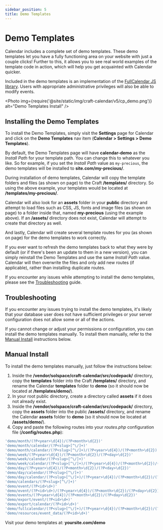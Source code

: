 ```yaml
---
sidebar_position: 5
title: Demo Templates
---
```



# Demo Templates

Calendar includes a complete set of demo templates. These demo templates let you have a fully functioning area on your website with just a couple clicks! Further to this, it allows you to see real world examples of the template code in action, which will help you get acquainted with Calendar quicker.

Included in the demo templates is an implementation of the [FullCalendar JS library](http://fullcalendar.io). Users with appropriate administrative privileges will also be able to modify events.

<Photo
  img={require('@site/static/img/craft-calendar/v5/cp_demo.png')}
  alt="Demo Templates Install"
/>

## Installing the Demo Templates

To install the Demo Templates, simply visit the **Settings** page for Calendar and click on the **Demo Templates** nav item (**Calendar > Settings > Demo Templates**).

By default, the Demo Templates page will have **calendar-demo** as the _Install Path_ for your template path. You can change this to whatever you like. So for example, if you set the _Install Path_ value as `my-precious`, the demo templates will be installed to **site.com/my-precious/**.

During installation of demo templates, Calendar will copy the template folders and files (as shown on page) to the Craft **/templates/** directory. So using the above example, your templates would be located at **/templates/my-precious/**.

Calendar will also look for an **assets** folder in your **public** directory and attempt to load files such as CSS, JS, fonts and image files (as shown on page) to a folder inside that, named **my-precious** (using the example above). If an **/assets/** directory does not exist, Calendar will attempt to create that directory as well.

And lastly, Calendar will create several template routes for you (as shown on page) for the demo templates to work correctly.

If you ever want to refresh the demo templates back to what they were by default (or if there's been an update to them in a new version), you can simply reinstall the Demo Templates and use the same _Install Path_ value. Calendar will then overwrite the files and only add new routes (if applicable), rather than installing duplicate routes.

If you encounter any issues while attempting to install the demo templates, please see the [Troubleshooting](#troubleshooting) guide.

## Troubleshooting

If you encounter any issues trying to install the demo templates, it's likely that your database user does not have sufficient privileges or your server configuration does not allow some or all of the actions.

If you cannot change or adjust your permissions or configuration, you can install the demo templates manually. To install them manually, refer to the [Manual Install](#manual-install) instructions below.

## Manual Install

To install the demo templates manually, just follow the instructions below:

1. Inside the **/vendor/solspace/craft-calendar/src/codepack/** directory, copy the **templates** folder into the Craft **/templates/** directory, and rename the Calendar **templates** folder to **demo** (so it should now be located at **/templates/demo/**).
2. In your root public directory, create a directory called **assets** if it does not already exist.
3. Inside the **/vendor/solspace/craft-calendar/src/codepack/** directory, copy the **assets** folder into the public **/assets/** directory, and rename the Calendar **assets** folder to **demo** (so it should now be located at **/assets/demo/**).
4. Copy and paste the following routes into your _routes.php_ configuration file (**/config/routes.php**):

```php showLineNumbers
'demo/month/(?P<year>\d{4})/(?P<month>\d{2})'                                          => 'demo/month',
'demo/month/calendar/(?P<slug>[^\/]+)'                                                 => 'demo/month',
'demo/month/calendar/(?P<slug>[^\/]+)/(?P<year>\d{4})/(?P<month>\d{2})'                => 'demo/month',
'demo/week/(?P<year>\d{4})/(?P<month>\d{2})/(?P<day>\d{2})'                            => 'demo/week',
'demo/week/calendar/(?P<slug>[^\/]+)'                                                  => 'demo/week',
'demo/week/calendar/(?P<slug>[^\/]+)/(?P<year>\d{4})/(?P<month>\d{2})/(?P<day>\d{2})'  => 'demo/week',
'demo/day/(?P<year>\d{4})/(?P<month>\d{2})/(?P<day>\d{2})'                             => 'demo/day',
'demo/day/calendar/(?P<slug>[^\/]+)'                                                   => 'demo/day',
'demo/day/calendar/(?P<slug>[^\/]+)/(?P<year>\d{4})/(?P<month>\d{2})/(?P<day>\d{2})'   => 'demo/day',
'demo/calendars/(?P<slug>[^\/]+)'                                                      => 'demo/calendars',
'demo/event/(?P<id>\d+)'                                                               => 'demo/event',
'demo/event/(?P<id>\d+)/(?P<year>\d{4})/(?P<month>\d{2})/(?P<day>\d{2})'               => 'demo/event',
'demo/events/(?P<year>\d{4})/(?P<month>\d{2})/(?P<day>\d{2})'                          => 'demo/events',
'demo/export/event/(?P<id>\d+)'                                                        => 'demo/export',
'demo/export/calendar/(?P<id>\d+)'                                                     => 'demo/export',
'demo/fullcalendar/(?P<slug>[^\/]+)/(?P<year>\d{4})/(?P<month>\d{2})/(?P<day>\d{2})'   => 'demo/fullcalendar',
'demo/resources/event_data/(?P<id>\d+)'                                                => 'demo/resources/event_data'
```

Visit your demo templates at: **yoursite.com/demo**
